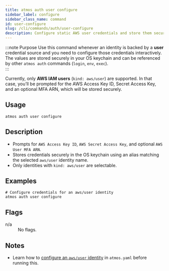 ```yaml
---
title: atmos auth user configure
sidebar_label: configure
sidebar_class_name: command
id: user-configure
slug: /cli/commands/auth/user-configure
description: Configure static AWS user credentials and store them securely in your system keychain.
---
```


:::note Purpose
Use this command whenever an identity is backed by a **user** credential source and you need to configure those credentials interactively. The values are stored securely in your OS keychain and can be referenced by other `atmos auth` commands (`login`, `env`, `exec`).  
:::

<Note>Currently, only **AWS IAM users** (`kind: aws/user`) are supported. In that case, you’ll be prompted for the AWS Access Key ID, Secret Access Key, and an optional MFA ARN, which will be stored securely.</Note>  

<Screengrab title="atmos auth user configure --help" slug="atmos-auth-user-configure--help" />

## Usage

```shell
atmos auth user configure
```

## Description

- Prompts for `AWS Access Key ID`, `AWS Secret Access Key`, and optional `AWS User MFA ARN`.
- Stores credentials securely in the OS keychain using an alias matching the selected `aws/user` identity name.
- Only identities with `kind: aws/user` are selectable.

## Examples

```shell
# Configure credentials for an aws/user identity
atmos auth user configure
```

## Flags

<dl>
  <dt>n/a</dt>
  <dd>No flags.</dd>
</dl>

## Notes

- Learn how to [configure an `aws/user` identity](/cli/commands/auth#authentication-concepts) in `atmos.yaml` before running this.

